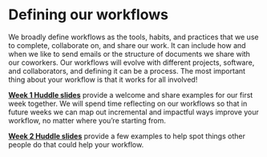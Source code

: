 # Defining our workflows {.unnumbered}

We broadly define workflows as the tools, habits, and practices that we use to complete, collaborate on, and share our work. It can include how and when we like to send emails or the structure of documents we share with our coworkers. Our workflows will evolve with different projects, software, and collaborators, and defining it can be a process. The most important thing about your workflow is that it works for all involved!

**[Week 1 Huddle slides](https://docs.google.com/presentation/d/1pCeddsph51ySX89z0DmIsZ_I40c4loO8bzTXOsf_9To/edit?usp=sharing)** provide a welcome and share examples for our first week together. We will spend time reflecting on our workflows so that in future weeks we can map out incremental and impactful ways improve your workflow, no matter where you're starting from.

**[Week 2 Huddle slides](https://docs.google.com/presentation/d/19JtGGnLoDDMqrxIUlugedOj9zWPmKodinWzkCBygK8M/edit?usp=sharing)** provide a few examples to help spot things other people do that could help your workflow. 


